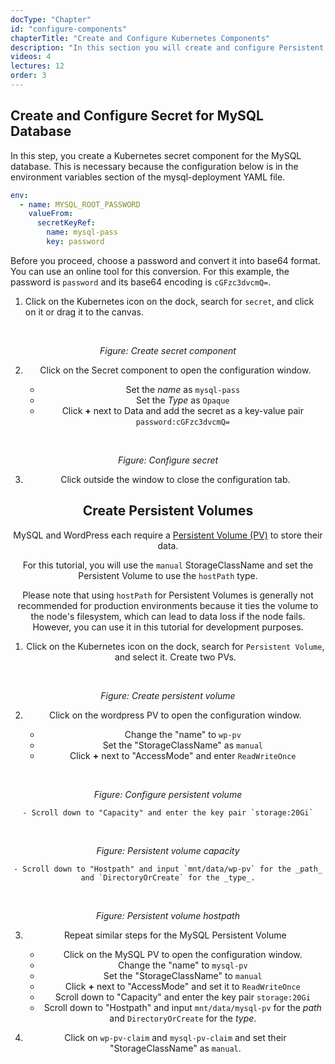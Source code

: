 ```yaml
---
docType: "Chapter"
id: "configure-components"
chapterTitle: "Create and Configure Kubernetes Components"
description: "In this section you will create and configure Persistent Volumes, Persistent Volume Claims and a Secret for the Database."
videos: 4
lectures: 12
order: 3
---
```



<ChapterStyle>

<h2 class="chapter-sub-heading">Create and Configure Secret for MySQL Database</h2>

In this step, you create a Kubernetes secret component for the MySQL database. This is necessary because the configuration below is in the environment variables section of the mysql-deployment YAML file.

```yaml
env:
  - name: MYSQL_ROOT_PASSWORD
    valueFrom:
      secretKeyRef:
        name: mysql-pass
        key: password
```

Before you proceed, choose a password and convert it into base64 format. You can use an online tool for this conversion. For this example, the password is `password` and its base64 encoding is `cGFzc3dvcmQ=`.

1. Click on the Kubernetes icon on the dock, search for `secret`, and click on it or drag it to the canvas.

<br />
<CustomImage
  src={"/assets/images/learning-path/sql/wp8.png"}
  align="center"
  width="100%"
/>

_Figure: Create secret component_

2. Click on the Secret component to open the configuration window.

   - Set the _name_ as `mysql-pass`
   - Set the _Type_ as `Opaque`
   - Click **+** next to Data and add the secret as a key-value pair `password:cGFzc3dvcmQ=`

<br />
<CustomImage
  src={"/assets/images/learning-path/sql/wp9.png"}
  align="center"
  width="100%"
/>

_Figure: Configure secret_

3. Click outside the window to close the configuration tab.

<h2 class="chapter-sub-heading">Create Persistent Volumes</h2>

MySQL and WordPress each require a [Persistent Volume (PV)](https://kubernetes.io/docs/concepts/storage/persistent-volumes/) to store their data.

For this tutorial, you will use the `manual` StorageClassName and set the Persistent Volume to use the `hostPath` type.

Please note that using `hostPath` for Persistent Volumes is generally not recommended for production environments because it ties the volume to the node's filesystem, which can lead to data loss if the node fails. However, you can use it in this tutorial for development purposes.

1. Click on the Kubernetes icon on the dock, search for `Persistent Volume`, and select it. Create two PVs.

<br />
<CustomImage
  src={"/assets/images/learning-path/sql/wp10.png"}
  align="center"
  width="100%"
/>

_Figure: Create persistent volume_

2. Click on the wordpress PV to open the configuration window.

   - Change the "name" to `wp-pv`
   - Set the "StorageClassName" as `manual`
   - Click **+** next to "AccessMode" and enter `ReadWriteOnce`

<br />
<CustomImage
  src={"/assets/images/learning-path/sql/wp11.png"}
  align="center"
  width="100%"
/>

_Figure: Configure persistent volume_

    - Scroll down to "Capacity" and enter the key pair `storage:20Gi`

<br />
<CustomImage
  src={"/assets/images/learning-path/sql/wp12.png"}
  align="center"
  width="100%"
/>

_Figure: Persistent volume capacity_

    - Scroll down to "Hostpath" and input `mnt/data/wp-pv` for the _path_ and `DirectoryOrCreate` for the _type_.

<br />
<CustomImage
  src={"/assets/images/learning-path/sql/wp13.png"}
  align="center"
  width="100%"
/>

_Figure: Persistent volume hostpath_

3. Repeat similar steps for the MySQL Persistent Volume

   - Click on the MySQL PV to open the configuration window.
   - Change the "name" to `mysql-pv`
   - Set the "StorageClassName" to `manual`
   - Click **+** next to "AccessMode" and set it to `ReadWriteOnce`
   - Scroll down to "Capacity" and enter the key pair `storage:20Gi`
   - Scroll down to "Hostpath" and input `mnt/data/mysql-pv` for the _path_ and `DirectoryOrCreate` for the _type_.

4. Click on `wp-pv-claim` and `mysql-pv-claim` and set their "StorageClassName" as `manual`.

</ChapterStyle>
